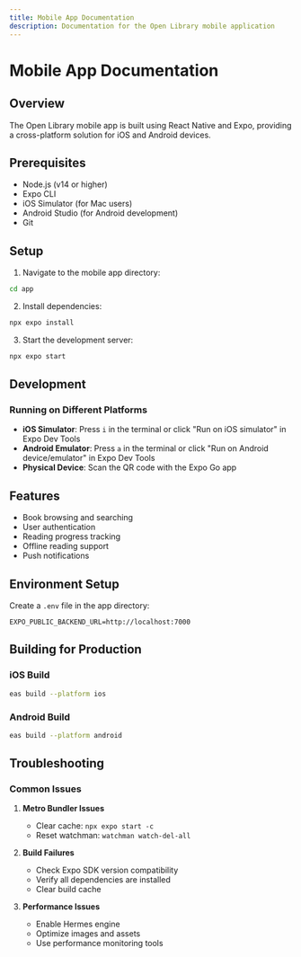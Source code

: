 ```yaml
---
title: Mobile App Documentation
description: Documentation for the Open Library mobile application
---
```


# Mobile App Documentation

## Overview

The Open Library mobile app is built using React Native and Expo, providing a cross-platform solution for iOS and Android devices.

## Prerequisites

- Node.js (v14 or higher)
- Expo CLI
- iOS Simulator (for Mac users)
- Android Studio (for Android development)
- Git

## Setup

1. Navigate to the mobile app directory:

```bash
cd app
```

2. Install dependencies:

```bash
npx expo install
```

3. Start the development server:

```bash
npx expo start
```

## Development

### Running on Different Platforms

- **iOS Simulator**: Press `i` in the terminal or click "Run on iOS simulator" in Expo Dev Tools
- **Android Emulator**: Press `a` in the terminal or click "Run on Android device/emulator" in Expo Dev Tools
- **Physical Device**: Scan the QR code with the Expo Go app


## Features

- Book browsing and searching
- User authentication
- Reading progress tracking
- Offline reading support
- Push notifications

## Environment Setup

Create a `.env` file in the app directory:

```env
EXPO_PUBLIC_BACKEND_URL=http://localhost:7000
```

## Building for Production

### iOS Build

```bash
eas build --platform ios
```

### Android Build

```bash
eas build --platform android
```


## Troubleshooting

### Common Issues

1. **Metro Bundler Issues**

   - Clear cache: `npx expo start -c`
   - Reset watchman: `watchman watch-del-all`

2. **Build Failures**

   - Check Expo SDK version compatibility
   - Verify all dependencies are installed
   - Clear build cache

3. **Performance Issues**
   - Enable Hermes engine
   - Optimize images and assets
   - Use performance monitoring tools

